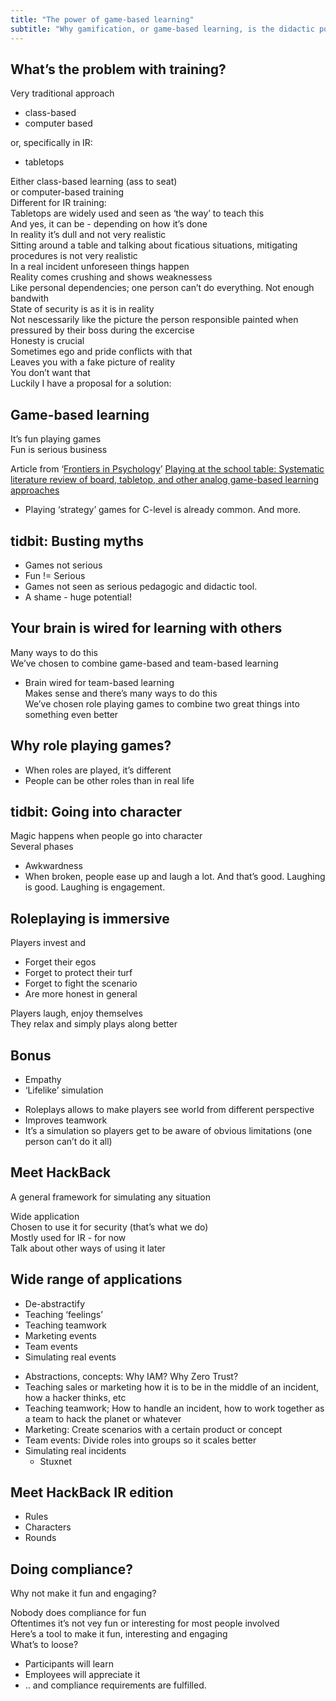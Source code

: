 ```yaml
---
title: "The power of game-based learning"
subtitle: "Why gamification, or game-based learning, is the didactic power tool you didn't know you need."
---
```


## What's the problem with training?
Very traditional approach

- class-based
- computer based

or, specifically in IR:

- tabletops

::: {.notes}
Either class-based learning (ass to seat)  
or computer-based training  
Different for IR training:  
Tabletops are widely used and seen as 'the way' to teach this  
And yes, it can be - depending on how it's done  
In reality it's dull and not very realistic  
Sitting around a table and talking about ficatious situations, mitigating procedures is not very realistic  
In a real incident unforeseen things happen  
Reality comes crushing and shows weaknessess  
Like personal dependencies; one person can't do everything. Not enough bandwith  
State of security is as it is in reality  
Not nescessarily like the picture the person responsible painted when pressured by their boss during the excercise  
Honesty is crucial  
Sometimes ego and pride conflicts with that  
Leaves you with a fake picture of reality  
You don't want that  
Luckily I have a proposal for a solution:  
:::

## Game-based learning
It's fun playing games  
Fun is serious business  

::: aside
Article from '[Frontiers in Psychology](https://www.frontiersin.org/)' [Playing at the school table: Systematic literature review of board, tabletop, and other analog game-based learning approaches](https://www.frontiersin.org/articles/10.3389/fpsyg.2023.1160591/full)
:::

::: {.notes}

- Playing 'strategy' games for C-level is already common. And more.
:::

## tidbit: Busting myths

::: {.notes}

- Games not serious
- Fun != Serious
- Games not seen as serious pedagogic and didactic tool.
- A shame - huge potential!

:::

## Your brain is wired for learning with others
Many ways to do this  
We've chosen to combine game-based and team-based learning  

::: {.notes}

- Brain wired for team-based learning  
Makes sense and there's many ways to do this  
We've chosen role playing games to combine two great things into something even better  
:::

## Why role playing games?

- When roles are played, it's different
- People can be other roles than in real life

::: {.notes}

:::

## tidbit: Going into character

::: {.notes}
Magic happens when people go into character  
Several phases

- Awkwardness
- When broken, people ease up and laugh a lot.
And that's good. Laughing is good. Laughing is engagement.
:::

## Roleplaying is immersive
Players invest and

- Forget their egos
- Forget to protect their turf
- Forget to fight the scenario
- Are more honest in general

::: {.notes}
Players laugh, enjoy themselves  
They relax and simply plays along better  
:::

## Bonus

- Empathy
- 'Lifelike' simulation

::: {.notes}

- Roleplays allows to make players see world from different perspective
- Improves teamwork
- It's a simulation so players get to be aware of obvious limitations (one person can't do it all)

:::

## Meet HackBack
A general framework for simulating any situation

::: {.notes}
Wide application   
Chosen to use it for security (that's what we do)  
Mostly used for IR - for now  
Talk about other ways of using it later  
:::

## Wide range of applications

- De-abstractify
- Teaching 'feelings'
- Teaching teamwork
- Marketing events
- Team events
- Simulating real events

::: {.notes}
- Abstractions, concepts: Why IAM? Why Zero Trust?
- Teaching sales or marketing how it is to be in the middle of an incident, how a hacker thinks, etc
- Teaching teamwork; How to handle an incident, how to work together as a team to hack the planet or whatever
- Marketing: Create scenarios with a certain product or concept
- Team events: Divide roles into groups so it scales better
- Simulating real incidents
  - Stuxnet

:::

## Meet HackBack IR edition

- Rules
- Characters
- Rounds

::: {.notes}

:::

## Doing compliance?
Why not make it fun and engaging?

::: {.notes}
Nobody does compliance for fun  
Oftentimes it's not vey fun or interesting for most people involved  
Here's a tool to make it fun, interesting and engaging  
What's to loose?

- Participants will learn
- Employees will appreciate it
- .. and compliance requirements are fulfilled.

:::